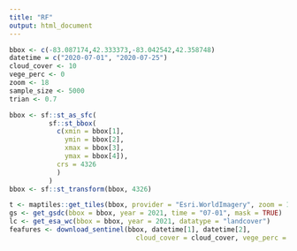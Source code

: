 ```yaml
---
title: "RF"
output: html_document
---
```


```r
bbox <- c(-83.087174,42.333373,-83.042542,42.358748)
datetime = c("2020-07-01", "2020-07-25")
cloud_cover <- 10 
vege_perc <- 0
zoom <- 18
sample_size <- 5000
trian <- 0.7
```

```r
bbox <- sf::st_as_sfc(
          sf::st_bbox(
            c(xmin = bbox[1],
              ymin = bbox[2],
              xmax = bbox[3],
              ymax = bbox[4]),
            crs = 4326
            )
          )
bbox <- sf::st_transform(bbox, 4326)
```

```r
t <- maptiles::get_tiles(bbox, provider = "Esri.WorldImagery", zoom = 16)
gs <- get_gsdc(bbox = bbox, year = 2021, time = "07-01", mask = TRUE)
lc <- get_esa_wc(bbox = bbox, year = 2021, datatype = "landcover")
feafures <- download_sentinel(bbox, datetime[1], datetime[2],
                                cloud_cover = cloud_cover, vege_perc = vege_perc)

```
